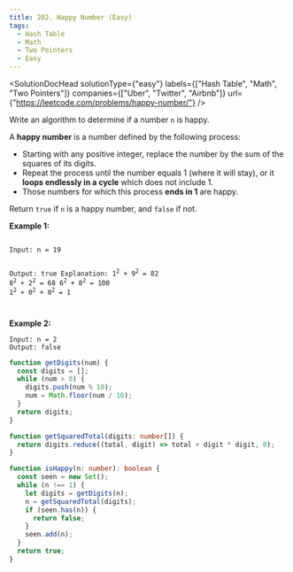 ```yaml
---
title: 202. Happy Number (Easy)
tags:
  - Hash Table
  - Math
  - Two Pointers
  - Easy
---
```



<SolutionDocHead
  solutionType={"easy"}
  labels={["Hash Table", "Math", "Two Pointers"]}
  companies={["Uber", "Twitter", "Airbnb"]}
  url={"https://leetcode.com/problems/happy-number/"}
/>

Write an algorithm to determine if a number `n` is happy.

A <b>happy number</b> is a number defined by the following process:

- Starting with any positive integer, replace the number by the sum of the squares of its digits.
- Repeat the process until the number equals 1 (where it will stay), or it <b>loops endlessly in a cycle</b> which does not include 1.
- Those numbers for which this process <b>ends in 1</b> are happy.

Return `true` if `n` is a happy number, and `false` if not.

<b>Example 1:</b>
<br />

<code>
Input: n = 19

Output: true
Explanation:
1<sup>2</sup> + 9<sup>2</sup> = 82
8<sup>2</sup> + 2<sup>2</sup> = 68
6<sup>2</sup> + 8<sup>2</sup> = 100
1<sup>2</sup> + 0<sup>2</sup> + 0<sup>2</sup> = 1

</code>

<b>Example 2:</b>

```
Input: n = 2
Output: false
```

```ts title=solution.ts
function getDigits(num) {
  const digits = [];
  while (num > 0) {
    digits.push(num % 10);
    num = Math.floor(num / 10);
  }
  return digits;
}

function getSquaredTotal(digits: number[]) {
  return digits.reduce((total, digit) => total + digit * digit, 0);
}

function isHappy(n: number): boolean {
  const seen = new Set();
  while (n !== 1) {
    let digits = getDigits(n);
    n = getSquaredTotal(digits);
    if (seen.has(n)) {
      return false;
    }
    seen.add(n);
  }
  return true;
}
```
